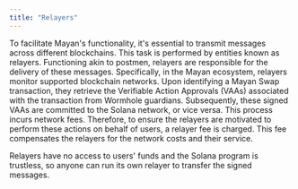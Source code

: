 ```yaml
---
title: "Relayers"
---
```


To facilitate Mayan's functionality, it's essential to transmit messages across different blockchains. This task is performed by entities known as relayers. Functioning akin to postmen, relayers are responsible for the delivery of these messages. Specifically, in the Mayan ecosystem, relayers monitor supported blockchain networks. Upon identifying a Mayan Swap transaction, they retrieve the Verifiable Action Approvals (VAAs) associated with the transaction from Wormhole guardians. Subsequently, these signed VAAs are committed to the Solana network, or vice versa. This process incurs network fees. Therefore, to ensure the relayers are motivated to perform these actions on behalf of users, a relayer fee is charged. This fee compensates the relayers for the network costs and their service.

<Info>
Relayers have no access to users' funds and the Solana program is trustless, so anyone can run its own relayer to transfer the signed messages.

</Info>
